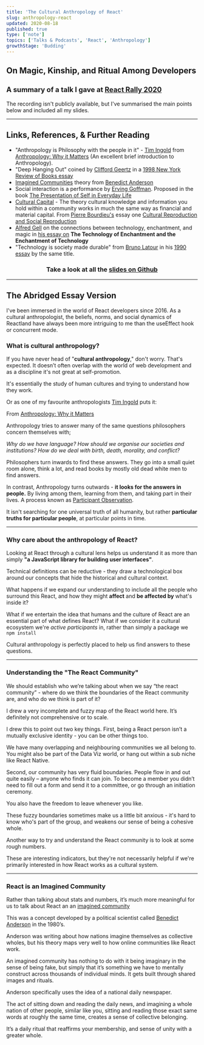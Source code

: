 ```yaml
---
title: 'The Cultural Anthropology of React'
slug: anthropology-react
updated: 2020-08-18
published: true
type: ['note']
topics: ['Talks & Podcasts', 'React', 'Anthropology']
growthStage: 'Budding'
---
```


## On Magic, Kinship, and Ritual Among Developers

<h3 style="font-size:1.3em;"> A summary of a talk I gave at <a href="http://reactrally.com">React Rally 2020</a></h3>

The recording isn't publicly available, but I've summarised the main points below and included all my slides.

<FullWidthImage width="880px" alt="The cultural anthropology of react title slide" src="https://res.cloudinary.com/dg3gyk0gu/image/upload/c_scale,f_auto,q_60,w_1200/v1597334915/maggieappleton.com/notes/anthropology-react-slides/ReactRally2020-Draft1.001.png" />

---

## Links, References, & Further Reading

- "Anthropology is Philosophy with the people in it" - [Tim Ingold](https://en.wikipedia.org/wiki/Tim_Ingold) from [Anthropology: Why it Matters](/anthropology-matters) (An excellent brief introduction to Anthropology).
- "Deep Hanging Out" coined by [Clifford Geertz](https://en.wikipedia.org/wiki/Clifford_Geertz) in a [1998 New York Review of Books essay](http://hypergeertz.jku.at/GeertzTexts/Deep_Hanging.htm)
- [Imagined Communities](/imagined-communities) theory from [Benedict Anderson](https://en.wikipedia.org/wiki/Benedict_Anderson)
- Social interaction is a performance by [Erving Goffman](https://en.wikipedia.org/wiki/Erving_Goffman). Proposed in the book [The Presentation of Self in Everyday Life](https://www.librarything.com/work/5484)
- [Cultural Capital](https://en.wikipedia.org/wiki/Cultural_capital) - The theory cultural knowledge and information you hold within a community works in much the same way as financial and material capital. From [Pierre Bourdieu's](https://en.wikipedia.org/wiki/Pierre_Bourdieu) essay one [Cultural Reproduction and Social Reproduction](http://piggottsclass.weebly.com/uploads/2/3/1/7/23179512/bourdieup_cultural_and_social_reproduction.pdf)
- [Alfred Gell](https://en.wikipedia.org/wiki/Alfred_Gell) on the connections between technology, enchantment, and magic in [his essay on](https://www.brown.edu/Departments/Joukowsky_Institute/courses/materialworlds/files/1108595.pdf) **The Technology of Enchantment and the Enchantment of Technology**
- "Technology is society made durable" from [Bruno Latour](https://en.wikipedia.org/wiki/Bruno_Latour) in his [1990 essay](http://www.bruno-latour.fr/sites/default/files/46-TECHNOLOGY-DURABLE-GBpdf.pdf) by the same title.

<Center>

<SimpleCard width="740px">

### Take a look at all the [slides on Github](https://github.com/MaggieAppleton/react-anthropology-slides)

</SimpleCard>

</Center>

---

## The Abridged Essay Version

I've been immersed in the world of React developers since 2016. As a cultural anthropologist, the beliefs, norms, and social dynamics of Reactland have always been more intriguing to me than the useEffect hook or concurrent mode.


### What is cultural anthropology?

If you have never head of "**cultural anthropology**," don't worry. That's expected. It doesn’t often overlap with the world of web development and as a discipline it's not great at self-promotion.

It's essentially the study of human cultures and trying to understand how they work.

Or as one of my favourite anthropologists [Tim Ingold](https://en.wikipedia.org/wiki/Tim_Ingold) puts it:

<FullWidthImage width="880px" alt="Cultural anthropology is philosophy with the people in it" src="https://res.cloudinary.com/dg3gyk0gu/image/upload/c_scale,f_auto,q_60,w_1200/v1597334937/maggieappleton.com/notes/anthropology-react-slides/ReactRally2020-Draft1.012.png" />

<Subtext center>

From [Anthropology: Why it Matters](/anthropology-matters)

</Subtext>

Anthropology tries to answer many of the same questions philosophers concern themselves with;

_Why do we have language?
How should we organise our societies and institutions?
How do we deal with birth, death, morality, and conflict?_

Philosophers turn inwards to find these answers. They go into a small quiet room alone, think a lot, and read books by mostly old dead white men to find answers.

In contrast, Anthropology turns outwards - **it looks for the answers in people.** By living among them, learning from them, and taking part in their lives. A process known as [Participant Observation](https://en.wikipedia.org/wiki/Participant_observation).

It isn't searching for one universal truth of all humanity, but rather **particular truths for particular people**, at particular points in time.

---

### Why care about the anthropology of React?

Looking at React through a cultural lens helps us understand it as more than simply **"a JavaScript library for building user interfaces"**.

Technical definitions can be reductive - they draw a technological box around our concepts that hide the historical and cultural context.

<FullWidthImage width="880px" alt="The react logo inside a strict technical box" src="https://res.cloudinary.com/dg3gyk0gu/image/upload/c_scale,f_auto,q_60,w_1200/v1597334929/maggieappleton.com/notes/anthropology-react-slides/ReactRally2020-Draft1.008.png" />

What happens if we expand our understanding to include all the people who surround this React, and how they might __affect__ and __be affected by__ what's inside it?

<FullWidthImage width="880px" alt="An expanded circle of all the people of react" src="https://res.cloudinary.com/dg3gyk0gu/image/upload/c_scale,f_auto,q_60,w_1200/v1597334932/maggieappleton.com/notes/anthropology-react-slides/ReactRally2020-Draft1.010.png" />

What if we entertain the idea that humans and the culture of React are an essential part of what defines React? What if we consider it a cultural ecosystem we're _active participants_ in, rather than simply a package we `npm install`

Cultural anthropology is perfectly placed to help us find answers to these questions. 

---

### Understanding the "The React Community"

We should establish who we’re talking about when we say “the react community” - where do we think the boundaries of the React community are, and who do we think is part of it?

<FullWidthImage width="880px" alt="How do we define the React community?" src="https://res.cloudinary.com/dg3gyk0gu/image/upload/c_scale,f_auto,q_60,w_1200/v1597334943/maggieappleton.com/notes/anthropology-react-slides/ReactRally2020-Draft1.014.png" />

I drew a very incomplete and fuzzy map of the React world here. It’s definitely not comprehensive or to scale.

<BasicImage alt="A hand drawn map of the react community" src="https://res.cloudinary.com/dg3gyk0gu/image/upload/c_scale,f_auto,q_60,w_1200/v1597334948/maggieappleton.com/notes/anthropology-react-slides/ReactRally2020-Draft1.015.png" />

I drew this to point out two key things.
First, being a React person isn’t a mutually exclusive identity - you can be other things too.

We have many overlapping and neighbouring communities we all belong to. You might also be part of the Data Viz world, or hang out within a sub niche like React Native.

Second, our community has very fluid boundaries. People flow in and out quite easily – anyone who finds it can join. To become a member you didn’t need to fill out a form and send it to a committee, or go through an initiation ceremony.

You also have the freedom to leave whenever you like.

These fuzzy boundaries sometimes make us a little bit anxious - it's hard to know who's part of the group, and weakens our sense of being a cohesive whole.

Another way to try and understand the React community is to look at some rough numbers.

<FullWidthImage width="880px" alt="Stats on how many React developers participate in Github, Reddit, and Dsicord groups" src="https://res.cloudinary.com/dg3gyk0gu/image/upload/c_scale,f_auto,q_60,w_1200/v1597334954/maggieappleton.com/notes/anthropology-react-slides/ReactRally2020-Draft1.016.png" />

These are interesting indicators, but they're not necessarily helpful if we're primarily interested in how React works as a cultural system.

---

### React is an Imagined Community

Rather than talking about stats and numbers, it’s much more meaningful for us to talk about React an an [imagined community](/imagined-communities)

This was a concept developed by a political scientist called [Benedict Anderson](https://en.wikipedia.org/wiki/Benedict_Anderson) in the 1980’s.

Anderson was writing about how nations imagine themselves as collective wholes, but his theory maps very well to how online communities like React work.

An imagined community has nothing to do with it being imaginary in the sense of being fake, but simply that it’s something we have to mentally construct across thousands of individual minds. It gets built through shared images and rituals.

Anderson specifically uses the idea of a national daily newspaper.

The act of sitting down and reading the daily news, and imagining a whole nation of other people, similar like you, sitting and reading those exact same words at roughly the same time, creates a sense of collective belonging.

It’s a daily ritual that reaffirms your membership, and sense of unity with a greater whole.

<ComingSoon />
